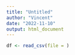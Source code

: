 ```yaml
---
title: "Untitled"
author: "Vincent"
date: "2022-11-10"
output: html_document
---
```

```r

df <- read_csv(file = )

```